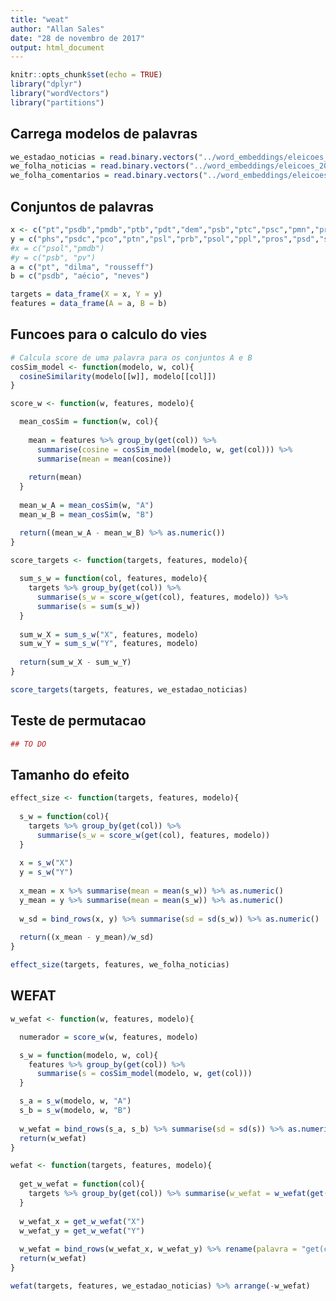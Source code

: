 ```yaml
---
title: "weat"
author: "Allan Sales"
date: "28 de novembro de 2017"
output: html_document
---
```


```r
knitr::opts_chunk$set(echo = TRUE)
library("dplyr")
library("wordVectors")
library("partitions")
```

## Carrega modelos de palavras
```r
we_estadao_noticias = read.binary.vectors("../word_embeddings/eleicoes_2014/embeddings/eleicoes_2014_estadao.bin")
we_folha_noticias = read.binary.vectors("../word_embeddings/eleicoes_2014/embeddings/eleicoes_2014_folha.bin")
we_folha_comentarios = read.binary.vectors("../word_embeddings/eleicoes_2014/embeddings/folha_comentarios_eleicao_2014.bin")
```

## Conjuntos de palavras
```r

x <- c("pt","psdb","pmdb","ptb","pdt","dem","psb","ptc","psc","pmn","prp","pps","pv","pp","pstu","pcb")
y = c("phs","psdc","pco","ptn","psl","prb","psol","ppl","pros","psd","sd", "pr","pen", "pcdob", "ptdob","prtb")
#x = c("psol","pmdb")
#y = c("psb", "pv")
a = c("pt", "dilma", "rousseff")
b = c("psdb", "aécio", "neves")

targets = data_frame(X = x, Y = y)
features = data_frame(A = a, B = b)
```

## Funcoes para o calculo do vies
```r
# Calcula score de uma palavra para os conjuntos A e B
cosSim_model <- function(modelo, w, col){
  cosineSimilarity(modelo[[w]], modelo[[col]])
}

score_w <- function(w, features, modelo){

  mean_cosSim = function(w, col){
    
    mean = features %>% group_by(get(col)) %>% 
      summarise(cosine = cosSim_model(modelo, w, get(col))) %>% 
      summarise(mean = mean(cosine))  
    
    return(mean)
  }
  
  mean_w_A = mean_cosSim(w, "A")
  mean_w_B = mean_cosSim(w, "B")

  return((mean_w_A - mean_w_B) %>% as.numeric())
}

score_targets <- function(targets, features, modelo){
  
  sum_s_w = function(col, features, modelo){
    targets %>% group_by(get(col)) %>% 
      summarise(s_w = score_w(get(col), features, modelo)) %>% 
      summarise(s = sum(s_w))  
  }
  
  sum_w_X = sum_s_w("X", features, modelo)
  sum_w_Y = sum_s_w("Y", features, modelo)
  
  return(sum_w_X - sum_w_Y)
}

score_targets(targets, features, we_estadao_noticias)

```

## Teste de permutacao
```r
## TO DO
```

## Tamanho do efeito
```r
effect_size <- function(targets, features, modelo){
  
  s_w = function(col){
    targets %>% group_by(get(col)) %>% 
      summarise(s_w = score_w(get(col), features, modelo))
  }
  
  x = s_w("X")
  y = s_w("Y")
  
  x_mean = x %>% summarise(mean = mean(s_w)) %>% as.numeric()
  y_mean = y %>% summarise(mean = mean(s_w)) %>% as.numeric()
  
  w_sd = bind_rows(x, y) %>% summarise(sd = sd(s_w)) %>% as.numeric()
  
  return((x_mean - y_mean)/w_sd)
}

effect_size(targets, features, we_folha_noticias)
```

## WEFAT
```r
w_wefat <- function(w, features, modelo){

  numerador = score_w(w, features, modelo)

  s_w = function(modelo, w, col){
    features %>% group_by(get(col)) %>% 
      summarise(s = cosSim_model(modelo, w, get(col)))  
  }

  s_a = s_w(modelo, w, "A")
  s_b = s_w(modelo, w, "B")
  
  w_wefat = bind_rows(s_a, s_b) %>% summarise(sd = sd(s)) %>% as.numeric()
  return(w_wefat)
}

wefat <- function(targets, features, modelo){
  
  get_w_wefat = function(col){
    targets %>% group_by(get(col)) %>% summarise(w_wefat = w_wefat(get(col), features, modelo))
  }
  
  w_wefat_x = get_w_wefat("X")
  w_wefat_y = get_w_wefat("Y")
  
  w_wefat = bind_rows(w_wefat_x, w_wefat_y) %>% rename(palavra = "get(col)")
  return(w_wefat)
}

wefat(targets, features, we_estadao_noticias) %>% arrange(-w_wefat)
```

```r

```

